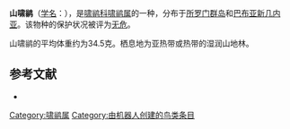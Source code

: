 {{Speciesbox
| name = 山啸鹟
| image = 
| status = LC | status_system = IUCN3.1
| genus = Pachycephala
| species = implicata
| authority = {{link-en|恩斯特·哈特尔特|Ernst Hartert|Hartert}}, 1929
| range_map = 
}}

'''山啸鹟'''（[[学名|学名]]：{{lang|la|''Pachycephala implicata''}}），是[[啸鹟科|啸鹟科]][[啸鹟属|啸鹟属]]的一种，分布于[[所罗门群岛|所罗门群岛]]和[[巴布亚新几内亚|巴布亚新几内亚]]。该物种的保护状况被评为[[无危|无危]]。

山啸鹟的平均体重约为34.5克。栖息地为亚热带或热带的湿润山地林。

== 参考文献 ==
*{{cite web|url=http://www.birdlife.org/datazone/speciesfactsheet.php?id=5661&m=0|title=Pachycephala implicata|publisher=[[国际鸟盟|BirdLife.org]]|accessdate=2011-06-27}}
{{Taxonbar|from=Q3233134}}

[[Category:啸鹟属|Category:啸鹟属]]
[[Category:由机器人创建的鸟类条目|Category:由机器人创建的鸟类条目]]